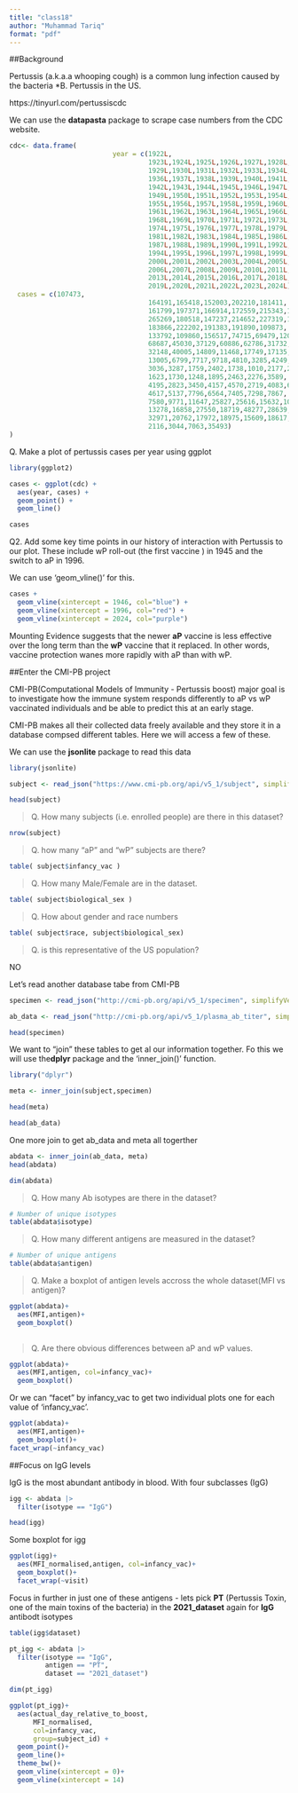 ```yaml
---
title: "class18"
author: "Muhammad Tariq"
format: "pdf"
---
```


##Background

Pertussis (a.k.a.a whooping cough) is a common lung infection caused by the bacteria \*B. Pertussis in the US.

https://tinyurl.com/pertussiscdc


We can use the **datapasta** package to scrape case numbers from the CDC website.

```r
cdc<- data.frame(
                          year = c(1922L,
                                   1923L,1924L,1925L,1926L,1927L,1928L,
                                   1929L,1930L,1931L,1932L,1933L,1934L,1935L,
                                   1936L,1937L,1938L,1939L,1940L,1941L,
                                   1942L,1943L,1944L,1945L,1946L,1947L,1948L,
                                   1949L,1950L,1951L,1952L,1953L,1954L,
                                   1955L,1956L,1957L,1958L,1959L,1960L,
                                   1961L,1962L,1963L,1964L,1965L,1966L,1967L,
                                   1968L,1969L,1970L,1971L,1972L,1973L,
                                   1974L,1975L,1976L,1977L,1978L,1979L,1980L,
                                   1981L,1982L,1983L,1984L,1985L,1986L,
                                   1987L,1988L,1989L,1990L,1991L,1992L,1993L,
                                   1994L,1995L,1996L,1997L,1998L,1999L,
                                   2000L,2001L,2002L,2003L,2004L,2005L,
                                   2006L,2007L,2008L,2009L,2010L,2011L,2012L,
                                   2013L,2014L,2015L,2016L,2017L,2018L,
                                   2019L,2020L,2021L,2022L,2023L,2024L),
  cases = c(107473,
                                   164191,165418,152003,202210,181411,
                                   161799,197371,166914,172559,215343,179135,
                                   265269,180518,147237,214652,227319,103188,
                                   183866,222202,191383,191890,109873,
                                   133792,109860,156517,74715,69479,120718,
                                   68687,45030,37129,60886,62786,31732,28295,
                                   32148,40005,14809,11468,17749,17135,
                                   13005,6799,7717,9718,4810,3285,4249,
                                   3036,3287,1759,2402,1738,1010,2177,2063,
                                   1623,1730,1248,1895,2463,2276,3589,
                                   4195,2823,3450,4157,4570,2719,4083,6586,
                                   4617,5137,7796,6564,7405,7298,7867,
                                   7580,9771,11647,25827,25616,15632,10454,
                                   13278,16858,27550,18719,48277,28639,
                                   32971,20762,17972,18975,15609,18617,6124,
                                   2116,3044,7063,35493)
)
```

Q. Make a plot of pertussis cases per year using ggplot
```r
library(ggplot2)

cases <- ggplot(cdc) +
  aes(year, cases) +
  geom_point() +
  geom_line()

cases
```

Q2. Add some key time points in our history of interaction with Pertussis to our plot. These include wP roll-out (the first vaccine ) in 1945 and the switch to aP in 1996. 

We can use 'geom_vline()' for this. 

```r
cases +
  geom_vline(xintercept = 1946, col="blue") +
  geom_vline(xintercept = 1996, col="red") +
  geom_vline(xintercept = 2024, col="purple")

```


Mounting Evidence suggests that the newer **aP** vaccine is less effective over the long term than the **wP** vaccine that it replaced. In other words, vaccine protection wanes more rapidly with aP than with wP. 

##Enter the CMI-PB project

CMI-PB(Computational Models of Immunity - Pertussis boost) major goal is to investigate how the immune system responds differently to aP vs wP vaccinated individuals and be able to predict this at an early stage. 


CMI-PB makes all their collected data freely available and they store it in a database compsed different tables. Here we will access a few of these.

We can use the **jsonlite** package to read this data

```r
library(jsonlite)

subject <- read_json("https://www.cmi-pb.org/api/v5_1/subject", simplifyVector = TRUE)

head(subject)
```

>Q. How many subjects (i.e. enrolled people) are there in this dataset?

```r
nrow(subject)
```

>Q. how many "aP" and "wP" subjects are there?

```r
table( subject$infancy_vac )
```
>Q. How many Male/Female are in the dataset.

```r
table( subject$biological_sex )
```


>Q. How about gender and race numbers

```r
table( subject$race, subject$biological_sex)
```
>Q. is this representative of the US population?

NO

Let's read another database tabe from CMI-PB

```r
specimen <- read_json("http://cmi-pb.org/api/v5_1/specimen", simplifyVector= TRUE )

ab_data <- read_json("http://cmi-pb.org/api/v5_1/plasma_ab_titer", simplifyVector = TRUE)

head(specimen)
```

We want to "join" these tables to get al our information together. Fo this we will use the**dplyr** package and the 'inner_join()' function.

```r
library("dplyr")

meta <- inner_join(subject,specimen)

head(meta)
```



```r
head(ab_data)
```
One more join to get ab_data and meta all togerther 

```r
abdata <- inner_join(ab_data, meta)
head(abdata)
```

```r
dim(abdata)
```

>Q. How many Ab isotypes are there in the dataset?

```r
# Number of unique isotypes
table(abdata$isotype)

```


>Q. How many different antigens are measured in the dataset?

```r
# Number of unique antigens
table(abdata$antigen)

```
>Q. Make a boxplot of antigen levels accross the whole dataset(MFI vs antigen)?

```r
ggplot(abdata)+
  aes(MFI,antigen)+
  geom_boxplot()
  
```

>Q. Are there obvious differences between aP and wP values.

```r
ggplot(abdata)+
  aes(MFI,antigen, col=infancy_vac)+
  geom_boxplot()
```

Or we can "facet" by infancy_vac to get two individual plots one for each value of 'infancy_vac'.

```r
ggplot(abdata)+
  aes(MFI,antigen)+
  geom_boxplot()+
facet_wrap(~infancy_vac)
```

##Focus on IgG levels

IgG is the most abundant antibody in blood. With four subclasses (IgG)

```r
igg <- abdata |> 
  filter(isotype == "IgG")

head(igg)
```



Some boxplot for igg

```r
ggplot(igg)+
  aes(MFI_normalised,antigen, col=infancy_vac)+
  geom_boxplot()+
  facet_wrap(~visit)
```

Focus in further in just one of these antigens - lets pick **PT** (Pertussis Toxin, one of the main toxins of the bacteria) in the **2021_dataset** again for **IgG** antibodt isotypes
```r
table(igg$dataset)
```

```r
pt_igg <- abdata |>
  filter(isotype == "IgG",
         antigen == "PT",
         dataset == "2021_dataset")
```

```r
dim(pt_igg)
```

```r
ggplot(pt_igg)+
  aes(actual_day_relative_to_boost,
      MFI_normalised,
      col=infancy_vac,
      group=subject_id) +
  geom_point()+
  geom_line()+
  theme_bw()+
  geom_vline(xintercept = 0)+
  geom_vline(xintercept = 14)

  
```

